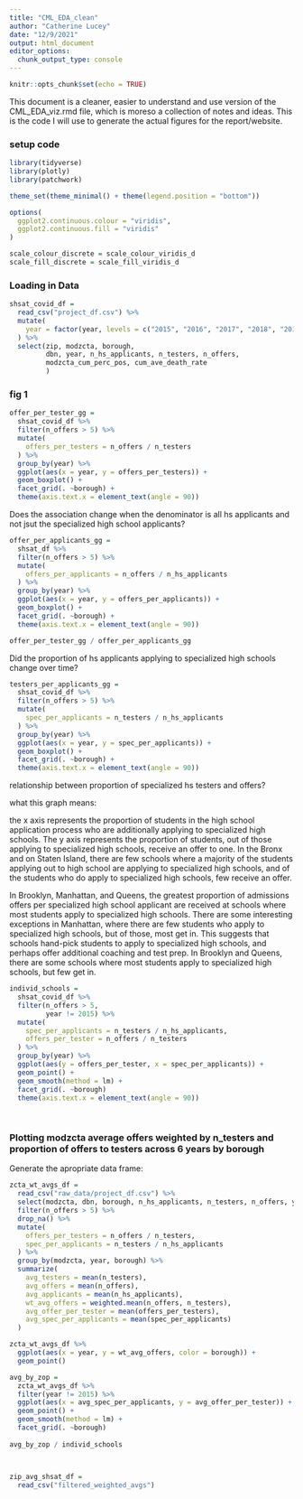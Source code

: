 ```yaml
---
title: "CML_EDA_clean"
author: "Catherine Lucey"
date: "12/9/2021"
output: html_document
editor_options: 
  chunk_output_type: console
---
```


```r
knitr::opts_chunk$set(echo = TRUE)
```

This document is a cleaner, easier to understand and use version of the CML_EDA_viz.rmd file, which is moreso a collection of notes and ideas. This is the code I will use to generate the actual figures for the report/website.

### setup code

```r
library(tidyverse)
library(plotly)
library(patchwork)

theme_set(theme_minimal() + theme(legend.position = "bottom"))

options(
  ggplot2.continuous.colour = "viridis",
  ggplot2.continuous.fill = "viridis"
)

scale_colour_discrete = scale_colour_viridis_d
scale_fill_discrete = scale_fill_viridis_d
```

### Loading in Data

```r

shsat_covid_df = 
  read_csv("project_df.csv") %>%
  mutate(
    year = factor(year, levels = c("2015", "2016", "2017", "2018", "2019", "2020"))
  ) %>% 
  select(zip, modzcta, borough, 
         dbn, year, n_hs_applicants, n_testers, n_offers, 
         modzcta_cum_perc_pos, cum_ave_death_rate
         )

```

### fig 1

```r

offer_per_tester_gg =
  shsat_covid_df %>%
  filter(n_offers > 5) %>% 
  mutate(
    offers_per_testers = n_offers / n_testers
  ) %>% 
  group_by(year) %>% 
  ggplot(aes(x = year, y = offers_per_testers)) +
  geom_boxplot() +
  facet_grid(. ~borough) +
  theme(axis.text.x = element_text(angle = 90))

```

Does the association change when the denominator is all hs applicants and not jsut the specialized high school applicants?

```r

offer_per_applicants_gg =
  shsat_df %>%
  filter(n_offers > 5) %>% 
  mutate(
    offers_per_applicants = n_offers / n_hs_applicants
  ) %>% 
  group_by(year) %>% 
  ggplot(aes(x = year, y = offers_per_applicants)) +
  geom_boxplot() +
  facet_grid(. ~borough) +
  theme(axis.text.x = element_text(angle = 90))

offer_per_tester_gg / offer_per_applicants_gg

```

Did the proportion of hs applicants applying to specialized high schools change over time?

```r

testers_per_applicants_gg =
  shsat_covid_df %>%
  filter(n_offers > 5) %>% 
  mutate(
    spec_per_applicants = n_testers / n_hs_applicants
  ) %>% 
  group_by(year) %>% 
  ggplot(aes(x = year, y = spec_per_applicants)) +
  geom_boxplot() +
  facet_grid(. ~borough) +
  theme(axis.text.x = element_text(angle = 90))


```

relationship between proportion of specialized hs testers and offers?


what this graph means:

the x axis represents the proportion of students in the high school application process who are additionally applying to specialized high schools. The y axis represents the proportion of students, out of those applying to specialized high schools, receive an offer to one. In the Bronx and on Staten Island, there are few schools where a majority of the students applying out to high school are applying to specialized high schools, and of the students who do apply to specialized high schools, few receive an offer. 

In Brooklyn, Manhattan, and Queens, the greatest proportion of admissions offers per specialized high school applicant are received at schools where most students apply to specialized high schools. There are some interesting exceptions in Manhattan, where there are few students who apply to specialized high schools, but of those, most get in. This suggests that schools hand-pick students to apply to specialized high schools, and perhaps offer additional coaching and test prep. In Brooklyn and Queens, there are some schools where most students apply to specialized high schools, but few get in.

```r

individ_schools =
  shsat_covid_df %>%
  filter(n_offers > 5,
         year != 2015) %>% 
  mutate(
    spec_per_applicants = n_testers / n_hs_applicants,
    offers_per_tester = n_offers / n_testers
  ) %>% 
  group_by(year) %>% 
  ggplot(aes(y = offers_per_tester, x = spec_per_applicants)) +
  geom_point() +
  geom_smooth(method = lm) +
  facet_grid(. ~borough)
  theme(axis.text.x = element_text(angle = 90))
  
  


```


### Plotting modzcta average offers weighted by n_testers and proportion of offers to testers across 6 years by borough

Generate the apropriate data frame:



```r

zcta_wt_avgs_df =
  read_csv("raw_data/project_df.csv") %>%
  select(modzcta, dbn, borough, n_hs_applicants, n_testers, n_offers, year, modzcta_cum_perc_pos, cum_ave_death_rate) %>%
  filter(n_offers > 5) %>% 
  drop_na() %>% 
  mutate(
    offers_per_testers = n_offers / n_testers,
    spec_per_applicants = n_testers / n_hs_applicants
  ) %>% 
  group_by(modzcta, year, borough) %>% 
  summarize(
    avg_testers = mean(n_testers),
    avg_offers = mean(n_offers),
    avg_applicants = mean(n_hs_applicants),
    wt_avg_offers = weighted.mean(n_offers, n_testers),
    avg_offer_per_tester = mean(offers_per_testers),
    avg_spec_per_applicants = mean(spec_per_applicants)
  )

zcta_wt_avgs_df %>% 
  ggplot(aes(x = year, y = wt_avg_offers, color = borough)) +
  geom_point()

avg_by_zop =
  zcta_wt_avgs_df %>% 
  filter(year != 2015) %>% 
  ggplot(aes(x = avg_spec_per_applicants, y = avg_offer_per_tester)) +
  geom_point() +
  geom_smooth(method = lm) +
  facet_grid(. ~borough)
  
avg_by_zop / individ_schools




```


```r

zip_avg_shsat_df =
  read_csv("filtered_weighted_avgs")

```


